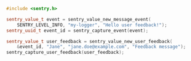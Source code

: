 ```cpp
#include <sentry.h>

sentry_value_t event = sentry_value_new_message_event(
    SENTRY_LEVEL_INFO, "my-logger", "Hello user feedback!");
sentry_uuid_t event_id = sentry_capture_event(event);

sentry_value_t user_feedback = sentry_value_new_user_feedback(
    &event_id, "Jane", "jane.doe@example.com", "Feedback message");
sentry_capture_user_feedback(user_feedback);
```
